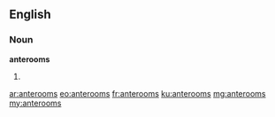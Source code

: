 ==English==

===Noun===
'''anterooms'''

# {{plural of|anteroom}}

[[ar:anterooms]]
[[eo:anterooms]]
[[fr:anterooms]]
[[ku:anterooms]]
[[mg:anterooms]]
[[my:anterooms]]